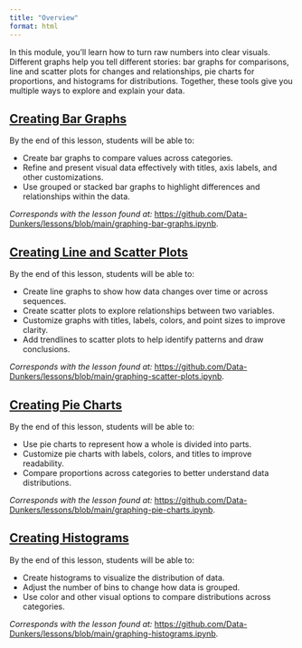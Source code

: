 ```yaml
---
title: "Overview"
format: html
---
```


In this module, you’ll learn how to turn raw numbers into clear visuals. Different graphs help you tell different stories: bar graphs for comparisons, line and scatter plots for changes and relationships, pie charts for proportions, and histograms for distributions. Together, these tools give you multiple ways to explore and explain your data.

## [Creating Bar Graphs](03A-bar-graphs.qmd)

By the end of this lesson, students will be able to:

* Create bar graphs to compare values across categories.
* Refine and present visual data effectively with titles, axis labels, and other customizations.
* Use grouped or stacked bar graphs to highlight differences and relationships within the data.

*Corresponds with the lesson found at:* <https://github.com/Data-Dunkers/lessons/blob/main/graphing-bar-graphs.ipynb>. 

## [Creating Line and Scatter Plots](03B-line-and-scatter.qmd)

By the end of this lesson, students will be able to:

* Create line graphs to show how data changes over time or across sequences.
* Create scatter plots to explore relationships between two variables.
* Customize graphs with titles, labels, colors, and point sizes to improve clarity.
* Add trendlines to scatter plots to help identify patterns and draw conclusions.

*Corresponds with the lesson found at:* <https://github.com/Data-Dunkers/lessons/blob/main/graphing-scatter-plots.ipynb>. 

## [Creating Pie Charts](03C-pie-charts.qmd)

By the end of this lesson, students will be able to:

* Use pie charts to represent how a whole is divided into parts.
* Customize pie charts with labels, colors, and titles to improve readability.
* Compare proportions across categories to better understand data distributions.

*Corresponds with the lesson found at:* <https://github.com/Data-Dunkers/lessons/blob/main/graphing-pie-charts.ipynb>. 

## [Creating Histograms](03D-histograms.qmd)

By the end of this lesson, students will be able to:

* Create histograms to visualize the distribution of data.
* Adjust the number of bins to change how data is grouped.
* Use color and other visual options to compare distributions across categories.

*Corresponds with the lesson found at:* <https://github.com/Data-Dunkers/lessons/blob/main/graphing-histograms.ipynb>.